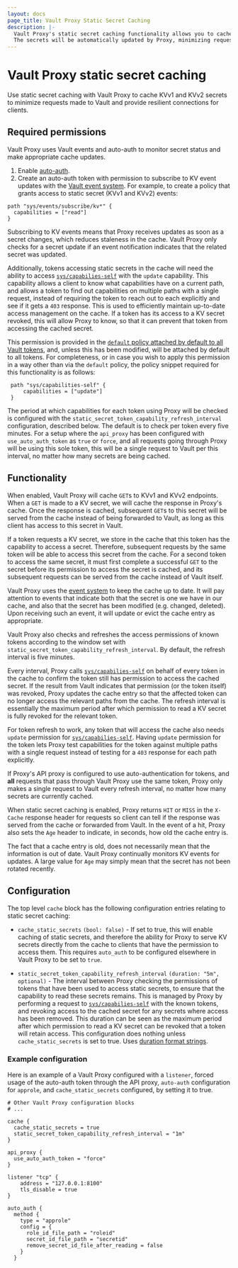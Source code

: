 ```yaml
---
layout: docs
page_title: Vault Proxy Static Secret Caching
description: |-
  Vault Proxy's static secret caching functionality allows you to cache KVv1 and KVv2 secrets for calling clients.
  The secrets will be automatically updated by Proxy, minimizing requests made to Vault, and offering resiliency.
---
```


# Vault Proxy static secret caching

Use static secret caching with Vault Proxy to cache KVv1 and KVv2 secrets to
minimize requests made to Vault and provide resilient connections for clients.

## Required permissions

Vault Proxy uses Vault events and auto-auth to monitor secret status and make
appropriate cache updates.
1. Enable [auto-auth](/vault/docs/agent-and-proxy/autoauth).
1. Create an auto-auth token with permission to subscribe to KV event updates
with the [Vault event system](/vault/docs/concepts/events). For example, to
create a policy that grants access to static secret (KVv1 and KVv2) events:
 ```hcl
 path "sys/events/subscribe/kv*" {
   capabilities = ["read"]
 }
   ```

Subscribing to KV events means that Proxy receives updates as soon as a secret
changes, which reduces staleness in the cache. Vault Proxy only checks for a
secret update if an event notification indicates that the related secret was
updated.

Additionally, tokens accessing static secrets in the cache will need the ability to access [`sys/capabilies-self`](/vault/api-docs/system/capabilities-self)
with the `update` capability. This capability allows a client to know what capabilities have on a current path, and allows
a token to find out capabilities on multiple paths with a single request, instead of requiring the token to reach out to
each explicitly and see if it gets a `403` response. This is used to efficiently maintain up-to-date access management
on the cache. If a token has its access to a KV secret revoked, this will allow Proxy to know, so that it can prevent
that token from accessing the cached secret.

This permission is provided in the [`default` policy attached by default to all Vault tokens](/vault/docs/concepts/policies#default-policy),
and, unless this has been modified, will be attached by default to all tokens. For completeness, or in case you wish to
apply this permission in a way other than via the `default` policy, the policy snippet required for this functionality
is as follows:

   ```hcl
    path "sys/capabilities-self" {
        capabilities = ["update"]
    }
   ```

The period at which capabilities for each token using Proxy will be checked is configured with the `static_secret_token_capability_refresh_interval`
configuration, described below. The default is to check per token every five minutes. For a setup where the `api_proxy`
has been configured with `use_auto_auth_token` as `true` or `force`, and all requests going through Proxy will be
using this sole token, this will be a single request to Vault per this interval, no matter how many secrets are
being cached.

## Functionality

When enabled, Vault Proxy will cache `GET`s to KVv1 and KVv2 endpoints. When a `GET` is made to a KV secret,
we will cache the response in Proxy's cache. Once the response is cached, subsequent `GET`s to this secret will
be served from the cache instead of being forwarded to Vault, as long as this client has access to this secret
in Vault.

If a token requests a KV secret, we store in the cache that this token has the capability to access a secret.
Therefore, subsequent requests by the same token will be able to access this secret from the cache. For a second
token to access the same secret, it must first complete a successful `GET` to the secret before its permission
to access the secret is cached, and its subsequent requests can be served from the cache instead of Vault itself.

Vault Proxy uses the [event system](/vault/docs/concepts/events) to keep the cache up to date. It will
pay attention to events that indicate both that the secret is one we have in our cache, and also that
the secret has been modified (e.g. changed, deleted). Upon receiving such an event, it will update or
evict the cache entry as appropriate.

Vault Proxy also checks and refreshes the access permissions of known tokens
according to the window set with `static_secret_token_capability_refresh_interval`.
By default, the refresh interval is five minutes.

Every interval, Proxy calls [`sys/capabilies-self`](/vault/api-docs/system/capabilities-self) on
behalf of every token in the cache to confirm the token still has permission to
access the cached secret. If the result from Vault indicates that permission (or
the token itself) was revoked, Proxy updates the cache entry so that the affected
token can no longer access the relevant paths from the cache. The refresh interval
is essentially the maximum period after which permission to read a KV secret is
fully revoked for the relevant token.

For token refresh to work, any token that will access the cache also needs
`update` permission for [`sys/capabilies-self`](/vault/api-docs/system/capabilities-self).
Having `update` permission for the token lets Proxy test capabilities for the
token against multiple paths with a single request instead of testing for a `403`
response for each path explicitly.

<Tip title="Refresh is per token, not per secret">

  If Proxy's API proxy is configured to use auto-authentication for tokens, and **all**
  requests that pass through Vault Proxy use the same token, Proxy only
  makes a single request to Vault every refresh interval, no matter how many
  secrets are currently cached.

</Tip>

When static secret caching is enabled, Proxy returns `HIT` or `MISS` in the `X-Cache`
response header for requests so client can tell if the response was served from
the cache or forwarded from Vault. In the event of a hit, Proxy also sets the
`Age` header to indicate, in seconds, how old the cache entry is.

<Tip title="Old does not mean stale">

  The fact that a cache entry is old, does not necessarily mean that the
  information is out of date. Vault Proxy continually monitors KV events for
  updates. A large value for `Age` may simply mean that the secret has not been
  rotated recently.

</Tip>

## Configuration

The top level `cache` block has the following configuration entries relating to static secret caching:

- `cache_static_secrets` `(bool: false)` - If set to true, this will enable caching of static secrets,
and therefore the ability for Proxy to serve KV secrets directly from the cache to clients that have
the permission to access them. This requires `auto_auth` to be configured elsewhere in Vault Proxy to
be set to `true`.

- `static_secret_token_capability_refresh_interval` `(duration: "5m", optional)` - The interval between Proxy
checking the permissions of tokens that have been used to access static secrets, to ensure that
the capability to read these secrets remains. This is managed by Proxy by performing a request to
[`sys/capabilies-self`](/vault/api-docs/system/capabilities-self) with the known tokens, and revoking
access to the cached secret for any secrets where access has been removed.
This duration can be seen as the maximum period after which permission to read a KV secret
can be revoked that a token will retain access. This configuration does nothing unless `cache_static_secrets` is
set to true.
Uses [duration format strings](/vault/docs/concepts/duration-format).

### Example configuration

Here is an example of a Vault Proxy configured with a `listener`, forced usage of the auto-auth token through the API proxy,
`auto-auth` configuration for `approle`, and `cache_static_secrets` configured, by setting it to true.

```hcl
# Other Vault Proxy configuration blocks
# ...

cache {
  cache_static_secrets = true
  static_secret_token_capability_refresh_interval = "1m"
}

api_proxy {
  use_auto_auth_token = "force"
}

listener "tcp" {
    address = "127.0.0.1:8100"
    tls_disable = true
}

auto_auth {
  method {
    type = "approle"
    config = {
      role_id_file_path = "roleid"
      secret_id_file_path = "secretid"
      remove_secret_id_file_after_reading = false
    }
  }
```
[event-system]: /vault/docs/concepts/events
